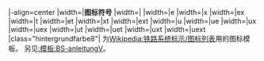 <includeonly>|-align=center
|width={{{1|120}}}|'''图标符号'''
|width={{{2|30}}}|
|width={{{2|30}}}|e
|width={{{2|30}}}|x
|width={{{2|30}}}|ex
|width={{{2|30}}}|t
|width={{{2|30}}}|et
|width={{{2|30}}}|xt
|width={{{2|30}}}|ext
|width={{{2|30}}}|u
|width={{{2|30}}}|ue
|width={{{2|30}}}|ux
|width={{{2|30}}}|uex
|width={{{2|30}}}|ut
|width={{{2|30}}}|uet
|width={{{2|30}}}|uxt
|width={{{2|30}}}|uext
|class="hintergrundfarbe8"|{{{note|}}}
</includeonly><noinclude>
为[[Wikipedia:铁路系统标示/图标列表]]用的图标模板。
另见[[:模板:BS-anleitungV]]。
</noinclude>